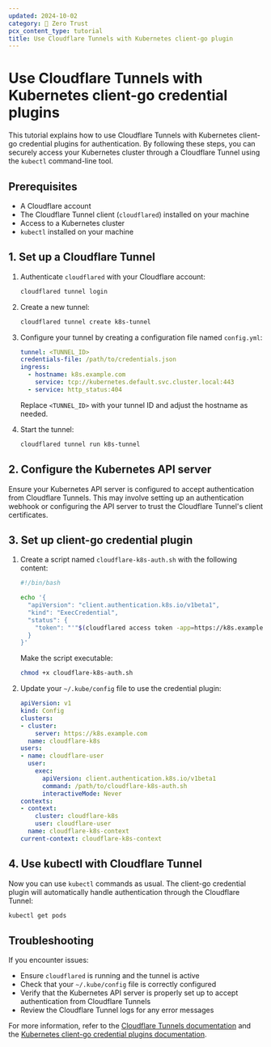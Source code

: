 ```yaml
---
updated: 2024-10-02
category: 🔐 Zero Trust
pcx_content_type: tutorial
title: Use Cloudflare Tunnels with Kubernetes client-go plugin
---
```


# Use Cloudflare Tunnels with Kubernetes client-go credential plugins

This tutorial explains how to use Cloudflare Tunnels with Kubernetes client-go credential plugins for authentication. By following these steps, you can securely access your Kubernetes cluster through a Cloudflare Tunnel using the `kubectl` command-line tool.

## Prerequisites

- A Cloudflare account
- The Cloudflare Tunnel client (`cloudflared`) installed on your machine
- Access to a Kubernetes cluster
- `kubectl` installed on your machine

## 1. Set up a Cloudflare Tunnel

1. Authenticate `cloudflared` with your Cloudflare account:

   ```sh
   cloudflared tunnel login
   ```

2. Create a new tunnel:

   ```sh
   cloudflared tunnel create k8s-tunnel
   ```

3. Configure your tunnel by creating a configuration file named `config.yml`:

   ```yaml
   tunnel: <TUNNEL_ID>
   credentials-file: /path/to/credentials.json
   ingress:
     - hostname: k8s.example.com
       service: tcp://kubernetes.default.svc.cluster.local:443
     - service: http_status:404
   ```

   Replace `<TUNNEL_ID>` with your tunnel ID and adjust the hostname as needed.

4. Start the tunnel:

   ```sh
   cloudflared tunnel run k8s-tunnel
   ```

## 2. Configure the Kubernetes API server

Ensure your Kubernetes API server is configured to accept authentication from Cloudflare Tunnels. This may involve setting up an authentication webhook or configuring the API server to trust the Cloudflare Tunnel's client certificates.

## 3. Set up client-go credential plugin

1. Create a script named `cloudflare-k8s-auth.sh` with the following content:

   ```bash
   #!/bin/bash

   echo '{
     "apiVersion": "client.authentication.k8s.io/v1beta1",
     "kind": "ExecCredential",
     "status": {
       "token": "'"$(cloudflared access token -app=https://k8s.example.com)"'"
     }
   }'
   ```

   Make the script executable:

   ```sh
   chmod +x cloudflare-k8s-auth.sh
   ```

2. Update your `~/.kube/config` file to use the credential plugin:

   ```yaml
   apiVersion: v1
   kind: Config
   clusters:
   - cluster:
       server: https://k8s.example.com
     name: cloudflare-k8s
   users:
   - name: cloudflare-user
     user:
       exec:
         apiVersion: client.authentication.k8s.io/v1beta1
         command: /path/to/cloudflare-k8s-auth.sh
         interactiveMode: Never
   contexts:
   - context:
       cluster: cloudflare-k8s
       user: cloudflare-user
     name: cloudflare-k8s-context
   current-context: cloudflare-k8s-context
   ```

## 4. Use kubectl with Cloudflare Tunnel

Now you can use `kubectl` commands as usual. The client-go credential plugin will automatically handle authentication through the Cloudflare Tunnel:

```sh
kubectl get pods
```

## Troubleshooting

If you encounter issues:

- Ensure `cloudflared` is running and the tunnel is active
- Check that your `~/.kube/config` file is correctly configured
- Verify that the Kubernetes API server is properly set up to accept authentication from Cloudflare Tunnels
- Review the Cloudflare Tunnel logs for any error messages

For more information, refer to the [Cloudflare Tunnels documentation](https://developers.cloudflare.com/cloudflare-one/connections/connect-apps/) and the [Kubernetes client-go credential plugins documentation](https://kubernetes.io/docs/reference/access-authn-authz/authentication/#client-go-credential-plugins).
